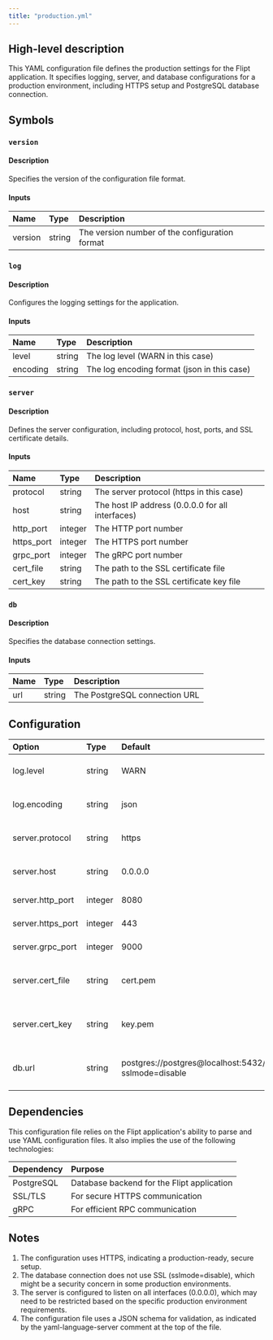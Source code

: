 ```yaml
---
title: "production.yml"
---
```


## High-level description
This YAML configuration file defines the production settings for the Flipt application. It specifies logging, server, and database configurations for a production environment, including HTTPS setup and PostgreSQL database connection.

## Symbols

### `version`
#### Description
Specifies the version of the configuration file format.

#### Inputs
| Name | Type | Description |
|:-----|:-----|:------------|
| version | string | The version number of the configuration format |

### `log`
#### Description
Configures the logging settings for the application.

#### Inputs
| Name | Type | Description |
|:-----|:-----|:------------|
| level | string | The log level (WARN in this case) |
| encoding | string | The log encoding format (json in this case) |

### `server`
#### Description
Defines the server configuration, including protocol, host, ports, and SSL certificate details.

#### Inputs
| Name | Type | Description |
|:-----|:-----|:------------|
| protocol | string | The server protocol (https in this case) |
| host | string | The host IP address (0.0.0.0 for all interfaces) |
| http_port | integer | The HTTP port number |
| https_port | integer | The HTTPS port number |
| grpc_port | integer | The gRPC port number |
| cert_file | string | The path to the SSL certificate file |
| cert_key | string | The path to the SSL certificate key file |

### `db`
#### Description
Specifies the database connection settings.

#### Inputs
| Name | Type | Description |
|:-----|:-----|:------------|
| url | string | The PostgreSQL connection URL |

## Configuration
| Option | Type | Default | Description |
|:-------|:-----|:--------|:------------|
| log.level | string | WARN | Sets the logging level |
| log.encoding | string | json | Defines the log output format |
| server.protocol | string | https | Specifies the server protocol |
| server.host | string | 0.0.0.0 | Sets the server host address |
| server.http_port | integer | 8080 | Defines the HTTP port |
| server.https_port | integer | 443 | Defines the HTTPS port |
| server.grpc_port | integer | 9000 | Defines the gRPC port |
| server.cert_file | string | cert.pem | Specifies the SSL certificate file |
| server.cert_key | string | key.pem | Specifies the SSL certificate key file |
| db.url | string | postgres://postgres@localhost:5432/flipt?sslmode=disable | Sets the PostgreSQL connection URL |

## Dependencies
This configuration file relies on the Flipt application's ability to parse and use YAML configuration files. It also implies the use of the following technologies:

| Dependency | Purpose |
|:-----------|:--------|
| PostgreSQL | Database backend for the Flipt application |
| SSL/TLS | For secure HTTPS communication |
| gRPC | For efficient RPC communication |

## Notes
1. The configuration uses HTTPS, indicating a production-ready, secure setup.
2. The database connection does not use SSL (sslmode=disable), which might be a security concern in some production environments.
3. The server is configured to listen on all interfaces (0.0.0.0), which may need to be restricted based on the specific production environment requirements.
4. The configuration file uses a JSON schema for validation, as indicated by the yaml-language-server comment at the top of the file.